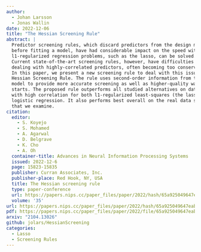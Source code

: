 ```yaml
---
author: 
  - Johan Larsson
  - Jonas Wallin
date: 2022-12-06
title: "The Hessian Screening Rule"
abstract: |
  Predictor screening rules, which discard predictors from the design matrix
  before fitting a model, have had considerable impact on the speed with which
  l1-regularized regression problems, such as the lasso, can be solved.
  Current state-of-the-art screening rules, however, have difficulties in
  dealing with highly-correlated predictors, often becoming too conservative.
  In this paper, we present a new screening rule to deal with this issue: the
  Hessian Screening Rule. The rule uses second-order information from the
  model to provide more accurate screening as well as higher-quality warm
  starts. The proposed rule outperforms all studied alternatives on data sets
  with high correlation for both l1-regularized least-squares (the lasso) and
  logistic regression. It also performs best overall on the real data sets
  that we examine.
citation:
  editor:
    - S. Koyejo
    - S. Mohamed
    - A. Agarwal
    - D. Belgrave
    - K. Cho
    - A. Oh
  container-title: Advances in Neural Information Processing Systems
  issued: 2022-12-6
  page: 15823-15835
  publisher: Curran Associates, Inc.
  publisher-place: Red Hook, NY, USA
  title: The Hessian screening rule
  type: paper-conference
  url: https://papers.nips.cc/paper_files/paper/2022/hash/65a925049647eab0aa06a9faf1cd470b-Abstract-Conference.html
  volume: '35'
url: https://papers.nips.cc/paper_files/paper/2022/hash/65a925049647eab0aa06a9faf1cd470b-Abstract-Conference.html
pdf: https://papers.nips.cc/paper_files/paper/2022/file/65a925049647eab0aa06a9faf1cd470b-Paper-Conference.pdf
arxiv: "2104.13026"
github: jolars/HessianScreening
categories:
  - Lasso
  - Screening Rules
---
```


